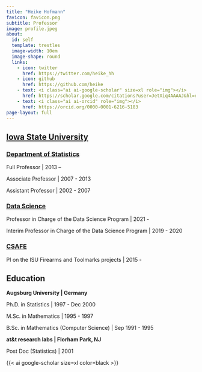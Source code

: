 ```yaml
---
title: "Heike Hofmann"
favicon: favicon.png
subtitle: Professor 
image: profile.jpeg
about:
  id: self
  template: trestles
  image-width: 10em
  image-shape: round
  links:
    - icon: twitter
      href: https://twitter.com/heike_hh
    - icon: github
      href: https://github.com/heike  
    - text: <i class="ai ai-google-scholar" size=xl role="img"></i>
      href: https://scholar.google.com/citations?user=JetXiq4AAAAJ&hl=en
    - text: <i class="ai ai-orcid" role="img"></i>
      href: https://orcid.org/0000-0001-6216-5183
page-layout: full
---
```


## [Iowa State University](https://www.iastate.edu)

### [Department of Statistics](https://www.stat.iastate.edu/)

Full Professor | 2013 --

Associate Professor | 2007 - 2013

Assistant Professor  | 2002 - 2007


### [Data Science](https://www.datascience.iastate.edu/)

Professor in Charge of the Data Science Program | 2021 - 

Interim Professor in Charge of the Data Science Program | 2019 - 2020

### [CSAFE](https://forensicstats.org/)

PI on the ISU Firearms and Toolmarks projects | 2015 - 


## Education

**Augsburg University  | Germany**

Ph.D. in Statistics | 1997 - Dec 2000

M.Sc. in Mathematics | 1995 - 1997

B.Sc. in Mathematics (Computer Science) | Sep 1991 - 1995

**at&t research labs | Florham Park, NJ**

Post Doc (Statistics)  | 2001




{{< ai google-scholar size=xl color=black >}}